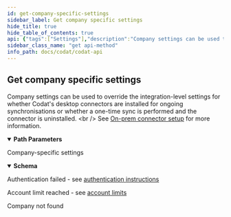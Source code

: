 ```yaml
---
id: get-company-specific-settings
sidebar_label: Get company specific settings
hide_title: true
hide_table_of_contents: true
api: {"tags":["Settings"],"description":"Company settings can be used to override the integration-level settings for whether Codat's desktop connectors are installed for\r\n            ongoing synchronisations or whether a one-time sync is performed and the connector is uninstalled. <br />\r\n            See [On-prem connector setup](https://docs.codat.io/docs/offline-connectors) for more information.","parameters":[{"name":"companyId","in":"path","required":true,"schema":{"type":"string","format":"uuid"}}],"responses":{"200":{"description":"Company-specific settings","content":{"application/json":{"schema":{"required":["companyId","offlineConnectorInstall"],"type":"object","properties":{"companyId":{"type":"string","format":"uuid"},"offlineConnectorInstall":{"type":"boolean"}},"additionalProperties":false}}}},"401":{"description":"Authentication failed - see [authentication instructions](https://docs.codat.io/docs/authentication-1)"},"402":{"description":"Account limit reached - see [account limits](https://docs.codat.io/docs/environments-1)"},"404":{"description":"Company not found"}},"method":"get","path":"/companies/{companyId}/settings","servers":[{"url":"https://api.codat.io","description":"Codat API (Production)"}],"security":[{"AuthorizationHeader":[]}],"securitySchemes":{"AuthorizationHeader":{"type":"apiKey","description":"The word \"Basic\" followed by a space and your API Key, base64 encoded, which can be found [here](https://portal-integration.codat.io/#/profile)","name":"Authorization","in":"header"}},"info":{"title":"Codat API","description":"[What's changed in our Swagger](https://docs.codat.io/docs/new-swagger-ui)","version":"v1"},"postman":{"name":"Get company specific settings","description":{"content":"Company settings can be used to override the integration-level settings for whether Codat's desktop connectors are installed for\r\n            ongoing synchronisations or whether a one-time sync is performed and the connector is uninstalled. <br />\r\n            See [On-prem connector setup](https://docs.codat.io/docs/offline-connectors) for more information.","type":"text/plain"},"url":{"path":["companies",":companyId","settings"],"host":["{{baseUrl}}"],"query":[],"variable":[{"disabled":false,"description":{"content":"(Required) ","type":"text/plain"},"type":"any","value":"","key":"companyId"}]},"header":[{"key":"Accept","value":"application/json"}],"method":"GET"}}
sidebar_class_name: "get api-method"
info_path: docs/codat/codat-api
---
```



## Get company specific settings



Company settings can be used to override the integration-level settings for whether Codat&#39;s desktop connectors are installed for
            ongoing synchronisations or whether a one-time sync is performed and the connector is uninstalled. &lt;br /&gt;
            See [On-prem connector setup](https://docs.codat.io/docs/offline-connectors) for more information.

<details style={{"marginBottom":"1rem"}} data-collapsed={false} open={true}><summary style={{}}><strong>Path Parameters</strong></summary><div><ul><ParamsItem className={"paramsItem"} param={{"name":"companyId","in":"path","required":true,"schema":{"type":"string","format":"uuid"}}}></ParamsItem></ul></div></details><div><ApiTabs><TabItem label={"200"} value={"200"}><div>

Company-specific settings

</div><div><details style={{}} data-collapsed={false} open={true}><summary style={{"textAlign":"left"}}><strong>Schema</strong></summary><div style={{"textAlign":"left","marginLeft":"1rem"}}></div><ul style={{"marginLeft":"1rem"}}><SchemaItem collapsible={false} name={"companyId"} required={true} schemaDescription={undefined} schemaName={"uuid"} qualifierMessage={undefined}></SchemaItem><SchemaItem collapsible={false} name={"offlineConnectorInstall"} required={true} schemaDescription={undefined} schemaName={"boolean"} qualifierMessage={undefined}></SchemaItem></ul></details></div></TabItem><TabItem label={"401"} value={"401"}><div>

Authentication failed - see [authentication instructions](https://docs.codat.io/docs/authentication-1)

</div><div></div></TabItem><TabItem label={"402"} value={"402"}><div>

Account limit reached - see [account limits](https://docs.codat.io/docs/environments-1)

</div><div></div></TabItem><TabItem label={"404"} value={"404"}><div>

Company not found

</div><div></div></TabItem></ApiTabs></div>
      